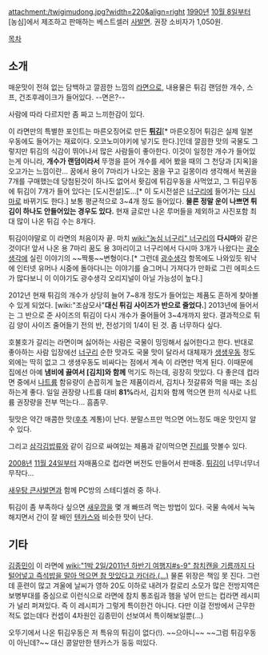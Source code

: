 attachment:/twigimudong.jpg?width=220&align=right
[[1990년]] [[10월 8일]]부터 [농심]에서 제조하고 판매하는 베스트셀러 [[사발면]]. 권장 소비자가 1,050원.

[[목차]]

== 소개 ==
매운맛이 전혀 없는 담백하고 깔끔한 느낌의 [[라면]]으로, 내용물은 튀김 랜덤한 개수, 스프, 건조후레이크가 들어있다. --면은?--

사람에 따라 다르지만 좀 짜고 느끼한감이 있다.

이 라면만의 특별한 포인트는 마른오징어로 만든  '''[[튀김]]'''[* 마른오징어 튀김은 실제 일본 우동에도 들어가는 재료이다. 오코노미야키에 넣기도 한다.]인데 깔끔한 맛의 국물도 그렇지만 튀김의 식감이 뛰어나서 많은 사람들이 좋아한다. 이것이 일정한 개수가 들어있는게 아니라, '''개수가 랜덤이라서''' 뚜껑을 뜯어 개수를 세어 봤을 때의 그 천당과 [지옥]을 오고가는 느낌이란... 꿈에서 용이 7마리가 나오는 꿈을 꾸고 길몽이라 생각해서 복권을 7개를 구매했는데 당첨된것이 하나도 없어서 홧김에 튀김우동을 사먹었고, 그 튀김우동에 튀김이 7개가 들어 있다는 [도시전설]도...[* 이 도시전설은 [[너구리]]에 들어가는 [[다시마]]로 바뀌기도 한다.] 보통 평균적으로 3~4개 정도 들어있다. '''물론 정말 운이 나쁘면 튀김이 하나도 안들어있는 경우도 있다.''' 현재 글로만 나온 루머들을 제외하고 사진포함 최대 많이 나온 튀김 수는 8개다.

튀김이야말로 이 라면의 처음이자 끝. 마치 [[wiki:"농심 너구리" 너구리]]의 '''다시마'''와 같은것이다! 앞서 나온 용 7마리 꿈도 용 3마리이고 너구리에서 다시마 3개가 나왔다는 [[광수생각]]에 실린 이야기의 ~~짝퉁~~변형이다.[* 그런데 [[광수생각]] 항목에도 나와있듯 워낙에 인터넷 유머나 시중에 돌아다니는 이야기를 슬그머니 가져다가 만화로 그린 에피소드가 많다보니 이 이야기도 광수생각 오리지널이 아닐 가능성이 높다.]

2012년 현재 튀김의 개수가 상당히 늘어 7~8개 정도가 들어있는 제품도 흔하게 찾아볼수 있게 되었다. [wiki:"조삼모사"'''대신 튀김 사이즈가 반으로 줄었다.'''] 2013년에 들어서는 그 반으로 준 사이즈의 튀김이 다시 개수가 줄어들어 3~4개까지 왔다. 결과적으로 튀김 양이 사이즈 줄어들기 전의 반, 전성기의 1/4이 된 것. 좀 너무하다 싶다.

호불호가 갈리는 라면이며 싫어하는 사람은 국물이 밍밍해서 싫어한다고 한다. 반대로 좋아하는 사람 입장에선 [[너구리]] 순한 맛과도 국물 맛이 달라서 대체재가 [[생생우동]] 정도 외에는 딱히 없고 그 생생우동도 비싸다는 점에서 계속 이 라면만 먹게 된다. 이때문에 집에선 아예 '''냄비에 끓여서 [김치]와 함께''' 먹기도 하는데, 굉장히 맛있다. 다 좋은데 컵라면 중에서 [[나트륨]] 함유량이 손꼽히게 높은 제품이라서, 김치나 젓갈류와 먹을 때는 조심하는게 좋다. 일일 권장량 나트륨 대비 '''81%'''라서, 김치와 함께 먹으면 한끼 식사로 나트륨 권장량을 전부 먹는다... 흠좀무.

뒷맛은 약간 매콤한 맛([[후추]] 계통)이 난다. 분말스프만 먹으면 어느정도 매운 맛인지 알 수 있다.

그리고 [[삼각김밥]]류와 같이 김으로 싸여있는 제품과 같이먹으면 [[진리]]를 맛볼수 있다. 

[[2008년]] [[11월 24일]]부터 자매품으로 컵라면 버전도 만들어서 판매중. [[튀김]]이 너무너무너무작다...

[[새우탕 큰사발면]]과 함께 PC방의 스테디셀러 중 하나.

튀김이 좀 부족하다 싶으면 [[새우깡]]을 몇 개 빠뜨려 먹는 방법이 있다. 국물 속에서 눅눅해지면서 간이 잘 배인 [[텐카스]]와 비슷한 맛이 난다.

== 기타 ==
[[김종민]]이 이 라면에 [[wiki:"1박 2일/2011년 하반기 여행지#s-9" 참치캔을 기름까지 다 털어넣고 즉석밥을 말아 먹으면 참 맛있다고 카더라.(...)]] 물론 위장은 책임 못 진다. 그런데 훈련이 많고 겨울에 날씨가 영하 20도 이하로 내려가 칼로리 소모가 많은 전방지역은 보병부대를 중심으로 이런식으로 라면에 참치 통조림과 햄을 넣어 만드는 컵라면 레시피가 널리 퍼져있다. 즉 이 레시피가 그렇게 특이한건 아니다. 다만 이걸 전방에서 근무한적도 없는데다 컨셉이 4차원인 김종민이 선보여서 특이해보일뿐(...)

오뚜기에서 나온 튀김우동은 저 특유의 튀김이 없다(!). ~~으아니~~ ~~그럼 튀김우동이 아닌데?~~ 대신 콩알만한 텐카스가 둥둥 떠있다.
